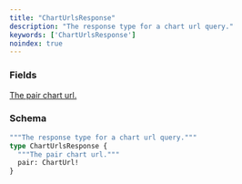 ```yaml
---
title: "ChartUrlsResponse"
description: "The response type for a chart url query."
keywords: ['ChartUrlsResponse']
noindex: true
---
```


### Fields

<a href="/api-reference/types/charturl">
  <ResponseField name="pair" type="ChartUrl!" required>
    The pair chart url.
  </ResponseField>
</a>

### Schema


```graphql 
"""The response type for a chart url query."""
type ChartUrlsResponse {
  """The pair chart url."""
  pair: ChartUrl!
}
```
